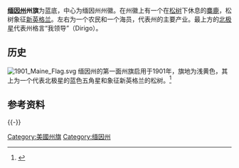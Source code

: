 {{Infobox Flag
 | Name = 缅因州州旗
 | Article = 
 | Image = Flag of Maine.svg
 | Nickname = 
 | Use = 110000
 | Symbol =
 | Proportion = 
 | Adoption = 1909年6月16日
 | Design = 
 | Designer =  
 | Type =
}}
'''[[缅因州|缅因州]]州旗'''为蓝底，中心为缅因州州徽。在州徽上有一个在[[松树|松树]]下休息的[[麋鹿|麋鹿]]，松树象征[[新英格兰|新英格兰]]。左右为一个农民和一个海员，代表州的主要产业。最上方的[[北极星|北极星]]代表州格言“我领导”（Dirigo）。

==历史==
[[File:1901_Maine_Flag.svg|thumb]]
缅因州的第一面州旗启用于1901年，旗地为浅黄色，其上为一个代表北极星的蓝色五角星和象征新英格兰的松树。<ref>{{cite web | publisher = Flags of the World | url = http://www.crwflags.com/FOTW/FLAGS/us-me-hs.html | title = Maine Flags Prior To 1909 (U.S.) | accessdate = February 10, 2008}}</ref>

==参考资料==
{{Reflist}}

{{-}}
{{U.S. flags}}

[[Category:美國州旗|Category:美國州旗]]
[[Category:缅因州|Category:缅因州]]